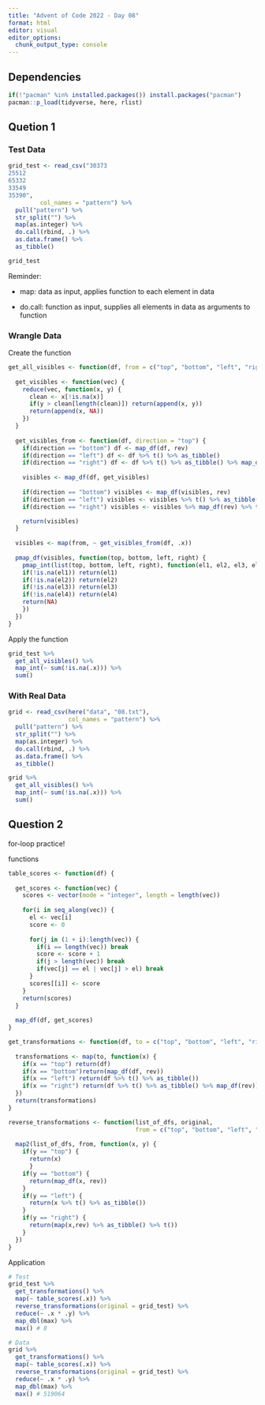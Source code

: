 ```yaml
---
title: "Advent of Code 2022 - Day 08"
format: html
editor: visual
editor_options: 
  chunk_output_type: console
---
```


## Dependencies

```r
if(!"pacman" %in% installed.packages()) install.packages("pacman") 
pacman::p_load(tidyverse, here, rlist)
```

## Quetion 1

### Test Data

```r
grid_test <- read_csv("30373
25512
65332
33549
35390",
         col_names = "pattern") %>% 
  pull("pattern") %>% 
  str_split("") %>% 
  map(as.integer) %>% 
  do.call(rbind, .) %>% 
  as.data.frame() %>% 
  as_tibble()

grid_test
```

Reminder:

-   map: data as input, applies function to each element in data

-   do.call: function as input, supplies all elements in data as arguments to function

### Wrangle Data

Create the function

```r
get_all_visibles <- function(df, from = c("top", "bottom", "left", "right")) {
  
  get_visibles <- function(vec) {
    reduce(vec, function(x, y) {
      clean <- x[!is.na(x)]
      if(y > clean[length(clean)]) return(append(x, y))
      return(append(x, NA))
    })
  }
  
  get_visibles_from <- function(df, direction = "top") {
    if(direction == "bottom") df <- map_df(df, rev)
    if(direction == "left") df <- df %>% t() %>% as_tibble()
    if(direction == "right") df <- df %>% t() %>% as_tibble() %>% map_df(rev)
    
    visibles <- map_df(df, get_visibles)
    
    if(direction == "bottom") visibles <- map_df(visibles, rev)
    if(direction == "left") visibles <- visibles %>% t() %>% as_tibble()
    if(direction == "right") visibles <- visibles %>% map_df(rev) %>% t() %>% as_tibble()

    return(visibles)
  }
  
  visibles <- map(from, ~ get_visibles_from(df, .x))
  
  pmap_df(visibles, function(top, bottom, left, right) {
    pmap_int(list(top, bottom, left, right), function(el1, el2, el3, el4) {
    if(!is.na(el1)) return(el1) 
    if(!is.na(el2)) return(el2) 
    if(!is.na(el3)) return(el3) 
    if(!is.na(el4)) return(el4)
    return(NA)
    })
  })
}
```

Apply the function

```r
grid_test %>% 
  get_all_visibles() %>% 
  map_int(~ sum(!is.na(.x))) %>% 
  sum()
```

### With Real Data

```r
grid <- read_csv(here("data", "08.txt"),
                 col_names = "pattern") %>% 
  pull("pattern") %>% 
  str_split("") %>% 
  map(as.integer) %>% 
  do.call(rbind, .) %>% 
  as.data.frame() %>% 
  as_tibble()
```

```r
grid %>% 
  get_all_visibles() %>% 
  map_int(~ sum(!is.na(.x))) %>% 
  sum()
```

## Question 2

for-loop practice!

functions

```r
table_scores <- function(df) {
 
  get_scores <- function(vec) {
    scores <- vector(mode = "integer", length = length(vec))
    
    for(i in seq_along(vec)) {
      el <- vec[i]
      score <- 0
      
      for(j in (1 + i):length(vec)) {
        if(i == length(vec)) break
        score <- score + 1
        if(j > length(vec)) break
        if(vec[j] == el | vec[j] > el) break
      }
      scores[[i]] <- score
    }
    return(scores)
  }
  
  map_df(df, get_scores)
}

get_transformations <- function(df, to = c("top", "bottom", "left", "right")) {
  
  transformations <- map(to, function(x) {
    if(x == "top") return(df)
    if(x == "bottom")return(map_df(df, rev))
    if(x == "left") return(df %>% t() %>% as_tibble())
    if(x == "right") return(df %>% t() %>% as_tibble() %>% map_df(rev))
  })
  return(transformations)
}

reverse_transformations <- function(list_of_dfs, original, 
                                    from = c("top", "bottom", "left", "right")) {
  
  map2(list_of_dfs, from, function(x, y) {
    if(y == "top") {
      return(x)
      }
    if(y == "bottom") {
      return(map_df(x, rev))
    }
    if(y == "left") {
      return(x %>% t() %>% as_tibble())
    }
    if(y == "right") {
      return(map(x,rev) %>% as_tibble() %>% t())
    }
  })
}
```

Application

```r
# Test
grid_test %>% 
  get_transformations() %>% 
  map(~ table_scores(.x)) %>% 
  reverse_transformations(original = grid_test) %>% 
  reduce(~ .x * .y) %>% 
  map_dbl(max) %>% 
  max() # 8

# Data
grid %>% 
  get_transformations() %>% 
  map(~ table_scores(.x)) %>% 
  reverse_transformations(original = grid_test) %>% 
  reduce(~ .x * .y) %>% 
  map_dbl(max) %>% 
  max() # 519064
```
